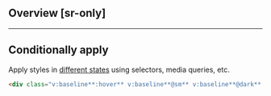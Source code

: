 ## Overview [sr-only]
<Overview/>

---

## Conditionally apply
Apply styles in [different states](/docs/states-and-queries) using selectors, media queries, etc.
```html
<div class="v:baseline**:hover** v:baseline**@sm** v:baseline**@dark** v:baseline**@print**">…</div>
```

